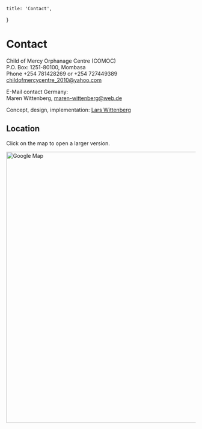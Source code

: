 
	title: 'Contact',
}

# Contact

Child of Mercy Orphanage Centre (COMOC)<br />
P.O. Box: 1251-80100, Mombasa<br />
Phone +254 781428269 or +254 727449389<br />
childofmercycentre_2010@yahoo.com

E-Mail contact Germany:<br />
Maren Wittenberg, maren-wittenberg@web.de

Concept, design, implementation: <a href="https://larswittenberg.de/" target="_blank" rel="noopener noreferrer">Lars Wittenberg</a>


## Location

Click on the map to open a larger version.

<a href="https://www.google.com/maps/place/-4.085521,39.672258/" target="_blank" rel="noopener noreferrer">
	<img
		src={`https://maps.googleapis.com/maps/api/staticmap?center=-4.075521,39.672258&zoom=14&scale=1&size=1280x720&maptype=roadmap&key=${process.env.NEXT_PUBLIC_GOOGLE_MAPS_API_KEY}&format=png&visual_refresh=true&markers=size:mid%7Ccolor:0xff0000%7Clabel:%7C-4.085521,39.672258`}
		alt="Google Map"
		width="1280"
		height="720"
	/>
</a>




